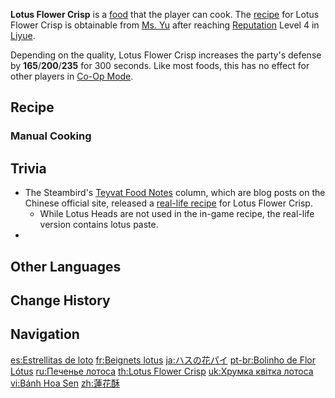 {{Food Infobox
|id              = 108162
|description     = One of Liyue's traditional snacks.
|desc_suspicious = The lotus petals have lost their original color, turning brown and wilted under the merciless heat of hot oil.
|desc_basic      = Sweet stuffed lotus wrapped in a crispy, deep-fried crust. Its layers of flower petals unravel perfectly in the palm of your hand.
|desc_delicious  = The flower petals waver to life if you gently blow on them. As you close your eyes and take a bite, a luscious flavor covers your tastebuds like a sweet harmony of blooming flowers and fluttering birds in the breeze.
|type            = DEF-Boosting Dishes
|effectType      = DEF Up
|effect          = Increases all party members' DEF by (var1) for 300s.
|eff_att1        = DEF
|eff_suspicious1 = 165
|eff_basic1      = 200
|eff_delicious1  = 235
|quality         = 3
|region          = Liyue
|recipe          = Reach [[Reputation]] Level 4 in [[Liyue]]
}}
'''Lotus Flower Crisp''' is a [[food]] that the player can cook. The [[recipe]] for Lotus Flower Crisp is obtainable from [[Ms. Yu]] after reaching [[Reputation]] Level 4 in [[Liyue]].

Depending on the quality, Lotus Flower Crisp increases the party's defense by '''165'''/'''200'''/'''235''' for 300 seconds. Like most foods, this has no effect for other players in [[Co-Op Mode]].

==Recipe==
{{Recipe
|type = Cooking
|Almond = 4
|Flour = 2
|Butter = 2
|Sugar = 1
|sort = Almond;Flour;Butter;Sugar
}}

===Manual Cooking===
{{Manual Cooking}}

==Trivia==
* The Steambird's [[The Steambird#Teyvat Food Notes|Teyvat Food Notes]] column, which are blog posts on the Chinese official site, released a [https://ys.mihoyo.com/main/news/detail/12566 real-life recipe] for Lotus Flower Crisp.
** While Lotus Heads are not used in the in-game recipe, the real-life version contains lotus paste.
* {{Related Items|type=variant}}

==Other Languages==
{{Other Languages
|en      = Lotus Flower Crisp
|zhs     = 莲花酥
|zhs_rm  = Liánhuā sū
|zht     = 蓮花酥
|zht_rm  = Liánhuā sū
|zh_tl   = Lotus Flower Crisp
|ja      = ハスの花パイ
|ja_rm   = Hasu No Hana Pai
|ja_tl   = Lotus Flower Pie
|ko      = 연꽃 파이
|ko_tl   = Lotus Flower Pie
|es      = Estrellitas de loto
|es_tl   = Small Lotus Stars
|fr      = Beignets lotus
|fr_tl   = Lotus Fritters
|ru      = Печенье лотоса
|ru_tl   = Lotus Cookie
|th      = Lotus Flower Crisp
|vi      = Bánh Hoa Sen
|vi_tl   = Lotus Flower Cake
|de      = Knusperlotos
|de_tl   = Crispy Lotus
|id      = Lotus Flower Crisp
|pt      = Bolinho de Flor Lótus
|pt_tl   = 
|tr      = Nilüfer Kızartması
|tr_tl   = Lotus Fries
|it      = Frittelle di loto
|it_tl   = Lotus Fritters
}}

==Change History==
{{Change History|1.1}}

==Navigation==
{{Food Navbox}}

[[es:Estrellitas de loto]]
[[fr:Beignets lotus]]
[[ja:ハスの花パイ]]
[[pt-br:Bolinho de Flor Lótus]]
[[ru:Печенье лотоса]]
[[th:Lotus Flower Crisp]]
[[uk:Хрумка квітка лотоса]]
[[vi:Bánh Hoa Sen]]
[[zh:蓮花酥]]